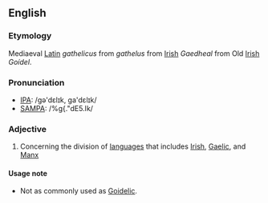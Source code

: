 ==English==


===Etymology===
Mediaeval [[Latin]] ''gathelicus'' from ''gathelus'' from [[Irish]] ''Gaedheal'' from Old [[Irish]] ''Goídel''.

===Pronunciation===
*[[w:IPA|IPA]]: /gə'dɛlɪk, ga'dɛlɪk/
*[[SAMPA]]: /%g{."dE5.Ik/

===Adjective===
#Concerning the division of [[language]]s that includes [[Irish]], [[Gaelic]], and [[Manx]]

====Usage note====
*Not as commonly used as [[Goidelic]].